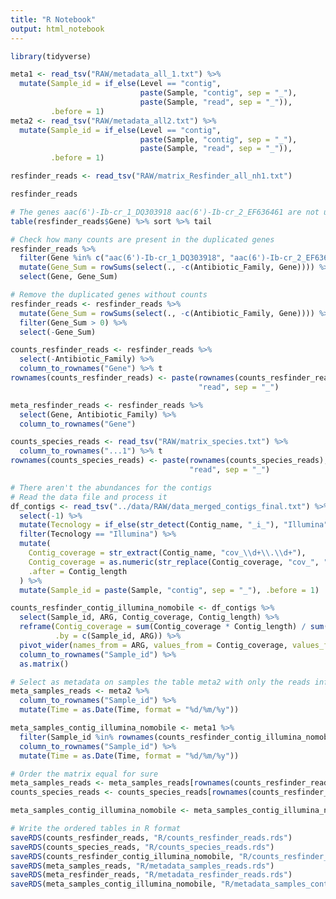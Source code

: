 ```yaml
---
title: "R Notebook"
output: html_notebook
---
```


```r
library(tidyverse)
```

```r
meta1 <- read_tsv("RAW/metadata_all_1.txt") %>%
  mutate(Sample_id = if_else(Level == "contig",
                             paste(Sample, "contig", sep = "_"),
                             paste(Sample, "read", sep = "_")),
         .before = 1)
meta2 <- read_tsv("RAW/metadata_all2.txt") %>%
  mutate(Sample_id = if_else(Level == "contig",
                             paste(Sample, "contig", sep = "_"),
                             paste(Sample, "read", sep = "_")),
         .before = 1)
```

```r
resfinder_reads <- read_tsv("RAW/matrix_Resfinder_all_nh1.txt")

resfinder_reads
```

```r
# The genes aac(6')-Ib-cr_1_DQ303918 aac(6')-Ib-cr_2_EF636461 are not unique
table(resfinder_reads$Gene) %>% sort %>% tail
```

```r
# Check how many counts are present in the duplicated genes
resfinder_reads %>%
  filter(Gene %in% c("aac(6')-Ib-cr_1_DQ303918", "aac(6')-Ib-cr_2_EF636461")) %>%
  mutate(Gene_Sum = rowSums(select(., -c(Antibiotic_Family, Gene)))) %>%
  select(Gene, Gene_Sum)
```

```r
# Remove the duplicated genes without counts
resfinder_reads <- resfinder_reads %>%
  mutate(Gene_Sum = rowSums(select(., -c(Antibiotic_Family, Gene)))) %>%
  filter(Gene_Sum > 0) %>%
  select(-Gene_Sum)
```

```r
counts_resfinder_reads <- resfinder_reads %>%
  select(-Antibiotic_Family) %>%
  column_to_rownames("Gene") %>% t
rownames(counts_resfinder_reads) <- paste(rownames(counts_resfinder_reads), 
                                          "read", sep = "_")

meta_resfinder_reads <- resfinder_reads %>%
  select(Gene, Antibiotic_Family) %>%
  column_to_rownames("Gene")
```

```r
counts_species_reads <- read_tsv("RAW/matrix_species.txt") %>%
  column_to_rownames("...1") %>% t
rownames(counts_species_reads) <- paste(rownames(counts_species_reads), 
                                        "read", sep = "_")
```

```r
# There aren't the abundances for the contigs
# Read the data file and process it
df_contigs <- read_tsv("../data/RAW/data_merged_contigs_final.txt") %>%
  select(-1) %>%
  mutate(Tecnology = if_else(str_detect(Contig_name, "_i_"), "Illumina", "Nanopore")) %>%
  filter(Tecnology == "Illumina") %>%
  mutate(
    Contig_coverage = str_extract(Contig_name, "cov_\\d+\\.\\d+"),
    Contig_coverage = as.numeric(str_replace(Contig_coverage, "cov_", "")),
    .after = Contig_length
  ) %>%
  mutate(Sample_id = paste(Sample, "contig", sep = "_"), .before = 1)
```

```r
counts_resfinder_contig_illumina_nomobile <- df_contigs %>%
  select(Sample_id, ARG, Contig_coverage, Contig_length) %>%
  reframe(Contig_coverage = sum(Contig_coverage * Contig_length) / sum(Contig_length),
          .by = c(Sample_id, ARG)) %>%
  pivot_wider(names_from = ARG, values_from = Contig_coverage, values_fill = 0) %>%
  column_to_rownames("Sample_id") %>%
  as.matrix()
```


```r
# Select as metadata on samples the table meta2 with only the reads info
meta_samples_reads <- meta2 %>%
  column_to_rownames("Sample_id") %>%
  mutate(Time = as.Date(Time, format = "%d/%m/%y"))

meta_samples_contig_illumina_nomobile <- meta1 %>%
  filter(Sample_id %in% rownames(counts_resfinder_contig_illumina_nomobile)) %>%
  column_to_rownames("Sample_id") %>%
  mutate(Time = as.Date(Time, format = "%d/%m/%y"))

# Order the matrix equal for sure
meta_samples_reads <- meta_samples_reads[rownames(counts_resfinder_reads), ]
counts_species_reads <- counts_species_reads[rownames(counts_resfinder_reads), ]

meta_samples_contig_illumina_nomobile <- meta_samples_contig_illumina_nomobile[rownames(counts_resfinder_contig_illumina_nomobile), ]
```


```r
# Write the ordered tables in R format
saveRDS(counts_resfinder_reads, "R/counts_resfinder_reads.rds")
saveRDS(counts_species_reads, "R/counts_species_reads.rds")
saveRDS(counts_resfinder_contig_illumina_nomobile, "R/counts_resfinder_contigs_illumina_nomobile.rds")
saveRDS(meta_samples_reads, "R/metadata_samples_reads.rds")
saveRDS(meta_resfinder_reads, "R/metadata_resfinder_reads.rds")
saveRDS(meta_samples_contig_illumina_nomobile, "R/metadata_samples_contigs_illumina_nomobile.rds")
```



